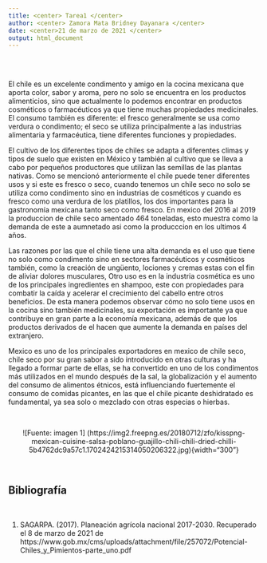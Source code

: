 ```yaml
---
title: <center> Tarea1 </center>
author: <center> Zamora Mata Bridney Dayanara </center>
date: <center>21 de marzo de 2021 </center>
output: html_document
---
```


##  {style="text-align: justify;"}

</br>

El chile es un excelente condimento y amigo en la cocina mexicana que aporta color, sabor y aroma, pero no solo se encuentra en los productos alimenticios, sino que actualmente lo podemos encontrar en productos cosméticos o farmacéuticos ya que tiene muchas propiedades medicinales. El consumo también es diferente: el fresco generalmente se usa como verdura o condimento; el seco se utiliza principalmente a las industrias alimentaria y farmacéutica, tiene diferentes funciones y propiedades.

El cultivo de los diferentes tipos de chiles se adapta a diferentes climas y tipos de suelo que existen en México y también al cultivo que se lleva a cabo por pequeños productores que utilizan las semillas de las plantas nativas. Como se mencionó anteriormente el chile puede tener diferentes usos y si este es fresco o seco, cuando tenemos un chile seco no solo se utiliza como condimento sino en industrias de cosméticos y cuando es fresco como una verdura de los platillos, los dos importantes para la gastronomía mexicana tanto seco como fresco. En mexico del 2016 al 2019 la produccion de chile seco amentado 464 toneladas, esto muestra como la demanda de este a aumnetado asi como la producccion en los ultimos 4 años.

Las razones por las que el chile tiene una alta demanda es el uso que tiene no solo como condimento sino en sectores farmacéuticos y cosméticos también, como la creación de ungüento, lociones y cremas estas con el fin de aliviar dolores musculares, Otro uso es en la industria cosmética es uno de los principales ingredientes en shampoo, este con propiedades para combatir la caída y acelerar el crecimiento del cabello entre otros beneficios. De esta manera podemos observar cómo no solo tiene usos en la cocina sino también medicinales, su exportación es importante ya que contribuye en gran parte a la economía mexicana, además de que los productos derivados de el hacen que aumente la demanda en países del extranjero.

Mexico es uno de los principales exportadores en mexico de chile seco, chile seco por su gran sabor a sido introducido en otras culturas y ha llegado a formar parte de ellas, se ha convertido en uno de los condimentos más utilizados en el mundo después de la sal, la globalización y el aumento del consumo de alimentos étnicos, está influenciando fuertemente el consumo de comidas picantes, en las que el chile picante deshidratado es fundamental, ya sea solo o mezclado con otras especias o hierbas. 


</br>

<center>

![Fuente: imagen 1] (https://img2.freepng.es/20180712/zfo/kisspng-mexican-cuisine-salsa-poblano-guajillo-chili-chili-dried-chilli-5b4762dc9a57c1.1702424215314050206322.jpg){width="300"}

</center>

</br>

## Bibliografía {style="text-align: justify;"}

</br>

1.  SAGARPA. (2017). Planeación agrícola nacional 2017-2030. Recuperado el 8 de marzo de 2021 de https://www.gob.mx/cms/uploads/attachment/file/257072/Potencial-Chiles_y_Pimientos-parte_uno.pdf</br>